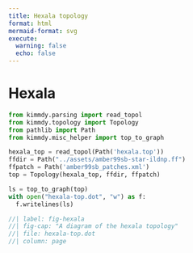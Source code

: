 ```yaml
---
title: Hexala topology
format: html
mermaid-format: svg
execute:
  warning: false
  echo: false
---
```


# Hexala

 ```python
 from kimmdy.parsing import read_topol
 from kimmdy.topology import Topology
 from pathlib import Path
 from kimmdy.misc_helper import top_to_graph
 ```

```python
hexala_top = read_topol(Path('hexala.top'))
ffdir = Path("../assets/amber99sb-star-ildnp.ff")
ffpatch = Path('amber99sb_patches.xml')
top = Topology(hexala_top, ffdir, ffpatch)

ls = top_to_graph(top) 
with open("hexala-top.dot", "w") as f:
  f.writelines(ls)
```

```dot
//| label: fig-hexala
//| fig-cap: "A diagram of the hexala topology"
//| file: hexala-top.dot
//| column: page
```
